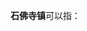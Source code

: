 '''石佛寺镇'''可以指：
{{PRC admin/disambig|41/13/24/101/000|42/11/82/104/000|61/10/24/120/000}}
{{disambig|cat=四字中国镇名消歧义}}